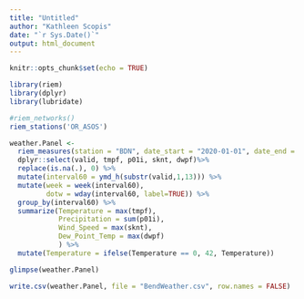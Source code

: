 ---
title: "Untitled"
author: "Kathleen Scopis"
date: "`r Sys.Date()`"
output: html_document
---

```{r setup, include=FALSE}
knitr::opts_chunk$set(echo = TRUE)
```

```{r}
library(riem)
library(dplyr)
library(lubridate)

#riem_networks()
riem_stations('OR_ASOS')
```


```{r pressure, echo=FALSE}

weather.Panel <- 
  riem_measures(station = "BDN", date_start = "2020-01-01", date_end = "2022-12-31") %>% 
  dplyr::select(valid, tmpf, p01i, sknt, dwpf)%>%
  replace(is.na(.), 0) %>%
  mutate(interval60 = ymd_h(substr(valid,1,13))) %>%
  mutate(week = week(interval60),
         dotw = wday(interval60, label=TRUE)) %>%
  group_by(interval60) %>%
  summarize(Temperature = max(tmpf),
            Precipitation = sum(p01i),
            Wind_Speed = max(sknt),
            Dew_Point_Temp = max(dwpf)
            ) %>%
  mutate(Temperature = ifelse(Temperature == 0, 42, Temperature))

glimpse(weather.Panel)
```
```{r}
write.csv(weather.Panel, file = "BendWeather.csv", row.names = FALSE)
```




